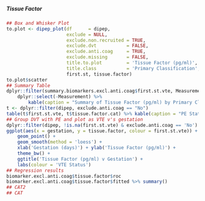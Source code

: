 ##### Tissue Factor

```r
## Box and Whisker Plot
to.plot <- dipep_plot(df      = dipep,
                      exclude = NULL,
                      exclude.non.recruited = TRUE,
                      exclude.dvt           = FALSE,
                      exclude.anti.coag     = TRUE,
                      exclude.missing       = FALSE,
                      title.to.plot         = 'Tissue Factor (pg/ml)',
                      title.class           = 'Primary Classification',
                      first.st, tissue.factor)
to.plot$scatter
## Summary Table
dplyr::filter(summary.biomarkers.excl.anti.coag$first.st.vte, Measurement == 'Tissue Factor') %>%
    dplyr::select(-Measurement) %>%
        kable(caption = "Summary of Tissue Factor (pg/ml) by Primary Classification")
t <- dplyr::filter(dipep, exclude.anti.coag == "No")
table(t$first.st.vte, t$tissue.factor.cat) %>% kable(caption = "PE Status v Tissue Factor (pg/ml) dichotomisation")
## Group DVT with PE and plot as VTE v's gestation
dplyr::filter(dipep, !is.na(first.st.vte) & exclude.anti.coag == 'No') %>%
ggplot(aes(x = gestation, y = tissue.factor, colour = first.st.vte)) +
    geom_point() +
    geom_smooth(method = 'loess') +
    xlab('Gestation (days)') + ylab('Tissue Factor (pg/ml)') +
    theme_bw() +
    ggtitle('Tissue Factor (pg/ml) v Gestation') +
    labs(colour = 'VTE Status')
## Regression results
biomarker.excl.anti.coag$tissue.factor$roc
biomarker.excl.anti.coag$tissue.factor$fitted %>% summary()
## CAT2
## CAT

```
